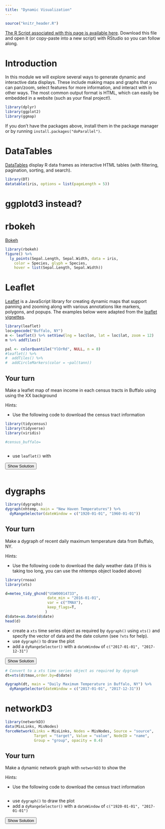 ```yaml
---
title: "Dynamic Visualization"
---
```


```r
source("knitr_header.R")
```


[<i class="fa fa-file-code-o fa-3x" aria-hidden="true"></i> The R Script associated with this page is available here](`r output`).  Download this file and open it (or copy-paste into a new script) with RStudio so you can follow along.  

# Introduction

In this module we will explore several ways to generate dynamic and interactive data displays.  These include making maps and graphs that you can pan/zoom, select features for more information, and interact with in other ways.  The most common output format is HTML, which can easily be embedded in a website (such as your final project!).

```r
library(dplyr)
library(ggplot2)
library(ggmap)
```

If you don't have the packages above, install them in the package manager or by running `install.packages("doParallel")`. 

# DataTables

[DataTables](http://rstudio.github.io/DT/) display R data frames as interactive HTML tables (with filtering, pagination, sorting, and search).

```r
library(DT)
datatable(iris, options = list(pageLength = 5))
```

# ggplotd3 instead?

# rbokeh

[Bokeh](http://hafen.github.io/rbokeh) 

```r
library(rbokeh)
figure() %>%
  ly_points(Sepal.Length, Sepal.Width, data = iris,
    color = Species, glyph = Species,
    hover = list(Sepal.Length, Sepal.Width))
```


# Leaflet

[Leaflet](http://rstudio.github.io/leaflet/) is a JavaScript library for creating dynamic maps that support panning and zooming along with various annotations like markers, polygons, and popups.  The examples below were adapted from the [leaflet vignettes](http://rstudio.github.io/leaflet).

```r
library(leaflet)
loc=geocode("Buffalo, NY")
m <- leaflet() %>% setView(lng = loc$lon, lat = loc$lat, zoom = 12)
m %>% addTiles()
```

```r
pal <- colorQuantile("YlOrRd", NULL, n = 8)
#leaflet() %>% 
#  addTiles() %>%
#  addCircleMarkers(color = ~pal(tann))
```

<div class="well">
## Your turn
Make a leaflet map of mean income in each census tracts in Buffalo using using the XX background 

Hints:

* Use the following code to download the census tract information
```r
library(tidycensus)
library(tidyverse)
library(viridis)

#census_buffalo=
  
```

* use `leaflet()` with


<button data-toggle="collapse" class="btn btn-primary btn-sm round" data-target="#demo1">Show Solution</button>
<div id="demo1" class="collapse">

```r
```
</div>
</div>


# dygraphs

```r
library(dygraphs)
dygraph(nhtemp, main = "New Haven Temperatures") %>% 
  dyRangeSelector(dateWindow = c("1920-01-01", "1960-01-01"))

```

<div class="well">
## Your turn
Make a dygraph of recent daily maximum temperature data from Buffalo, NY.

Hints:

* Use the following code to download the daily weather data (if this is taking too long, you can use the nhtemps object loaded above)
```r
library(rnoaa)
library(xts)

d=meteo_tidy_ghcnd("USW00014733",
                   date_min = "2016-01-01", 
                   var = c("TMAX"),
                   keep_flags=T,
                  )
d$date=as.Date(d$date)
head(d)
```

* create a `xts` time series object as required by `dygraph()` using `xts()` and specify the vector of data and the date column (see `?xts` for help). 
* use `dygraph()` to draw the plot
* add a `dyRangeSelector()` with a `dateWindow` of `c("2017-01-01", "2017-12-31")`

<button data-toggle="collapse" class="btn btn-primary btn-sm round" data-target="#demo1">Show Solution</button>
<div id="demo1" class="collapse">

```r
# Convert to a xts time series object as required by dygraph
dt=xts(d$tmax,order.by=d$date)

dygraph(dt, main = "Daily Maximum Temperature in Buffalo, NY") %>% 
  dyRangeSelector(dateWindow = c("2017-01-01", "2017-12-31"))
```
</div>
</div>

# networkD3


```r
library(networkD3)
data(MisLinks, MisNodes)
forceNetwork(Links = MisLinks, Nodes = MisNodes, Source = "source",
             Target = "target", Value = "value", NodeID = "name",
             Group = "group", opacity = 0.4)
```

<div class="well">
## Your turn
Make a dynamic network graph with `networkD3` to show the 

Hints:

* Use the following code to download the census tract information
```r
```

* use `dygraph()` to draw the plot
* add a `dyRangeSelector()` with a `dateWindow` of `c("1920-01-01", "2017-01-01")`

<button data-toggle="collapse" class="btn btn-primary btn-sm round" data-target="#demo1">Show Solution</button>
<div id="demo1" class="collapse">

```r
```
</div>
</div>
